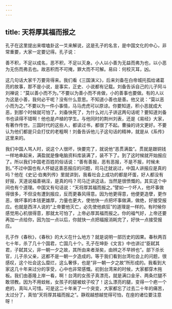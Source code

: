 ```yaml
---
---
---
```

title: 天将厚其福而报之
---




孔子在这里提出来噬嗑卦这一爻来解说，这是孔子的名言，是中国文化的中心，非常重要，大家一定要记得。孔子说：

善不积，不足以成名，恶不积，不足以灭身。小人以小善为无益而弗为也，以小恶为无伤而弗去也。故恶积而不可掩，罪大而不可解。易曰：何校灭耳，凶。

这几句话大家千万要背得来。我们看《三国演义》，后来刘备在白帝城托孤给诸葛亮的故事，那不是小说，是事实，正史、小说都有记载。刘备告诉自己的儿子阿斗刘禅说：“莫以善小而不为。”不要以为善小而不肯做，小的善事也要做。有的人以为这是小善，我何必干呢？没有什么意思。不知道小善也是善。他又说：“莫以恶小而为之。”不要以为一件小事情，马马虎虎可以原谅。你要知道，积小恶就成大恶，到那个时候就可怕了。刘备快死了，为什么对儿子讲这两句话呢？要知道刘备书也读得不错啊！他也是卢植的学生。与他同时的荆州刘表，还是《易经》大家，有著作传世。三国时代的这些人，都读过书，都很了不起。曹操的诗文更好。不要认为他们都是只会打仗的老粗啊！刘备告诉他儿子这句话的精神，就是从《系传》这里来的。

我们中国人骂人时，说这个人很坏，快要完了，就说他“恶贯满盈”。贯就是跟铜钱一样地串起来，满盈就是像电脑资料库装满了，装不下了。到了这时候就开始报应了。所以我们中国老百姓的俗话说：“善有善报，恶有恶报，不是不报，时候未到。”不过中国也有人怀疑这善恶报应的问题，司马迁就说过，中国人讲报应是真的吗？他在《史记·伯夷列传》里就讲到，我看社会上成功的都是坏蛋，好人都没有好报，天道说福善祸淫，是真的吗？司马迁讲这话，当然是很愤慨的。其实这个中间也有个道理。中国又有句话说：“天将厚其福而报之。”譬如一个坏人，他坏事做得很多，不但没有遭到报应，反而更春风得意。因为他更得意，他便更造孽，更作恶，做坏事的本钱更雄厚，力量也更大，使他快一点把坏事做满，做绝，好接受报应。也就是西洋人说的“上帝要他灭亡，必先使他疯狂”的道理是一样的。有时候你感觉用心机很得意，那就太可怕了，上帝必厚其福而报之。你的福气好，上帝还要再加一点给你，因为加一点以后，你就快一点把福报消耗完了，好快一点接受报应。

孔子作《春秋》，《春秋》的大义在什么地方？就是说明一部历史的因果。春秋两百七十年，杀了几十个国君，亡国几十个。孔子在坤卦《文言》中也讲过“臣弑其君，子弑其父，非一朝一夕之故，其所由来者渐矣，由辨之不早辨也”。部下杀长官，儿子杀父亲，这都不是一朝一夕造成的。等于我们看到台湾社会上的问题，很感叹，这个社会这么糜烂，这么奢侈，也是“非一朝一夕之故”所形成的。我看到大家这几十年来过分的享受，心中也非常感慨。初到台湾来的时候，大家都穿木拖板。我们由基隆上岸一看，啊！台湾的女孩子真漂亮，就是满口金牙、两条烂腿不敢领教。因为不用蚊帐，女孩子的腿被蚊子咬了！这么漂亮的腿，变得一个疤一个疤的，真叫人可惜。可是这二十年来了一个突变，大家都忘了过去二十年的痛苦，太过分了，真怕“天将厚其福而报之”。静观越想越觉得可怕，在座的诸位要注意呀！